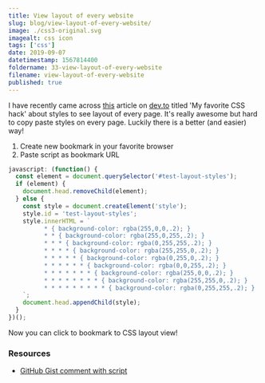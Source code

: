 ```yaml
---
title: View layout of every website
slug: blog/view-layout-of-every-website/
image: ./css3-original.svg
imagealt: css icon
tags: ['css']
date: 2019-09-07
datetimestamp: 1567814400
foldername: 33-view-layout-of-every-website
filename: view-layout-of-every-website
published: true
---
```


I have recently came across [this](https://dev.to/gajus/my-favorite-css-hack-32g3) article on [dev.to](http://dev.to) titled 'My favorite CSS hack' about styles to see layout of every page. It's really awesome but hard to copy paste styles on every page. Luckily there is a better (and easier) way!

1. Create new bookmark in your favorite browser
2. Paste script as bookmark URL

<!-- prettier-ignore -->
  ```js
  javascript: (function() {
    const element = document.querySelector('#test-layout-styles');
    if (element) {
      document.head.removeChild(element);
    } else {
      const style = document.createElement('style');
      style.id = 'test-layout-styles';
      style.innerHTML = `
            * { background-color: rgba(255,0,0,.2); }
            * * { background-color: rgba(255,0,255,.2); }
            * * * { background-color: rgba(0,255,255,.2); }
            * * * * { background-color: rgba(255,255,0,.2); }
            * * * * * { background-color: rgba(0,255,0,.2); }
            * * * * * * { background-color: rgba(0,0,255,.2); }
            * * * * * * * { background-color: rgba(255,0,0,.2); }
            * * * * * * * * { background-color: rgba(255,255,0,.2); }
            * * * * * * * * * { background-color: rgba(0,255,255,.2); }
      `;
      document.head.appendChild(style);
    }
  })();
  ```

Now you can click to bookmark to CSS layout view!

### Resources

- [GitHub Gist comment with script](https://gist.github.com/vcastroi/e0d296171842e74ad7d4eef7daf15df6#gistcomment-3017296)
